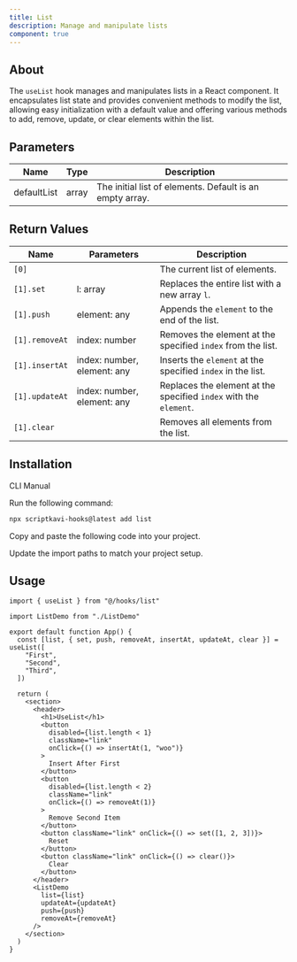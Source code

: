 ```yaml
---
title: List
description: Manage and manipulate lists
component: true
---
```


## About

The `useList` hook manages and manipulates lists in a React component. It encapsulates list state and provides convenient methods to modify the list, allowing easy initialization with a default value and offering various methods to add, remove, update, or clear elements within the list.

## Parameters

| Name        | Type  | Description                                              |
| ----------- | ----- | -------------------------------------------------------- |
| defaultList | array | The initial list of elements. Default is an empty array. |

## Return Values

| Name           | Parameters                  | Description                                                       |
| -------------- | --------------------------- | ----------------------------------------------------------------- |
| `[0]`          |                             | The current list of elements.                                     |
| `[1].set`      | l: array                    | Replaces the entire list with a new array `l`.                    |
| `[1].push`     | element: any                | Appends the `element` to the end of the list.                     |
| `[1].removeAt` | index: number               | Removes the element at the specified `index` from the list.       |
| `[1].insertAt` | index: number, element: any | Inserts the `element` at the specified `index` in the list.       |
| `[1].updateAt` | index: number, element: any | Replaces the element at the specified `index` with the `element`. |
| `[1].clear`    |                             | Removes all elements from the list.                               |

## Installation

<Tabs defaultValue="cli">

<TabsList>
  <TabsTrigger value="cli">CLI</TabsTrigger>
  <TabsTrigger value="manual">Manual</TabsTrigger>
</TabsList>

<TabsContent value="cli">

<Steps>

<Step>Run the following command:</Step>

```bash
npx scriptkavi-hooks@latest add list
```

</Steps>

</TabsContent>

<TabsContent value="manual">

<Steps>

<Step>Copy and paste the following code into your project.</Step>

<ComponentSource name="list" />

<Step>Update the import paths to match your project setup.</Step>

</Steps>

</TabsContent>

</Tabs>

## Usage

```tsx
import { useList } from "@/hooks/list"
```

```tsx
import ListDemo from "./ListDemo"

export default function App() {
  const [list, { set, push, removeAt, insertAt, updateAt, clear }] = useList([
    "First",
    "Second",
    "Third",
  ])

  return (
    <section>
      <header>
        <h1>UseList</h1>
        <button
          disabled={list.length < 1}
          className="link"
          onClick={() => insertAt(1, "woo")}
        >
          Insert After First
        </button>
        <button
          disabled={list.length < 2}
          className="link"
          onClick={() => removeAt(1)}
        >
          Remove Second Item
        </button>
        <button className="link" onClick={() => set([1, 2, 3])}>
          Reset
        </button>
        <button className="link" onClick={() => clear()}>
          Clear
        </button>
      </header>
      <ListDemo
        list={list}
        updateAt={updateAt}
        push={push}
        removeAt={removeAt}
      />
    </section>
  )
}
```
